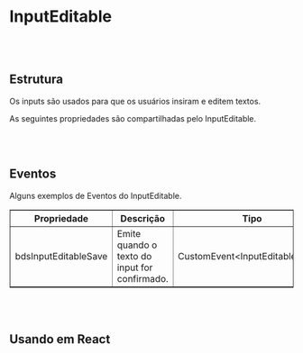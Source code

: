
# InputEditable

<br></br>

## Estrutura

Os inputs são usados para que os usuários insiram e editem textos.

<Canvas of={InputEditableStories.Properties}></Canvas>

<Meta isTemplate />

As seguintes propriedades são compartilhadas pelo InputEditable.

<Controls />

<br></br>

## Eventos

Alguns exemplos de Eventos do InputEditable.
<table border="1">
  <thead>
    <tr>
      <th>Propriedade</th>
      <th>Descrição</th>
      <th>Tipo</th>
    </tr>
  </thead>
  <tbody>
    <tr>
      <td>bdsInputEditableSave</td>
      <td>Emite quando o texto do input for confirmado.</td>
      <td>CustomEvent&lt;InputEditableDetail&gt;</td>
    </tr>
  </tbody>
</table>


<Source of={InputEditableStories.Events} />

<br></br>

## Usando em React

<Source of={InputEditableStories.FrameworkReact} />
